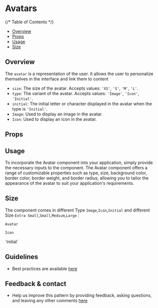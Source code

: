 
<Meta of={AvatarStories} />

# Avatars

{/* Table of Contents */}

- [Overview](#overview)
- [Props](#props)
- [Usage](#usage)
- [Size](#variants)

## Overview

The `avatar` is a representation of the user. It allows the user to personalize themselves in the interface and link them to content

- `size`: The size of the avatar. Accepts values: `'XS'`, `'S'`, `'M'`, `'L'`.
- `type`: The variant of the avatar. Accepts values: `'Image'`, `'Icon'`, `'Initial'`.
- `initial`: The initial letter or character displayed in the avatar when the type is `'Initial'`.
- `Image`: Used to display an image in the avatar. 
- `Icon`: Used to display an icon in the avatar.




<Canvas>
  <Story of={AvatarStories.Default} />
</Canvas>

## Props

<Controls />


## Usage
To incorporate the Avatar component into your application, simply provide the necessary inputs to the component. The Avatar component offers a range of customizable properties such as type, size, background color, border color, border weight, and border radius, allowing you to tailor the appearance of the avatar to suit your application's requirements.

## Size

The component comes in different Type `Image`,`Icon`,`Initial`  and different Size `Extra Small`,`Small`,`Medium`,`Large` :

`Avatar`

<Canvas>
  <Story of={AvatarStories.AvatarXS} />
  <Story of={AvatarStories.AvatarS} />
  <Story of={AvatarStories.AvatarM} />
  <Story of={AvatarStories.AvatarL} />

</Canvas>

 `Icon`

<Canvas>
  <Story of={AvatarStories.IconXS} />
  <Story of={AvatarStories.IconS} />
  <Story of={AvatarStories.IconM} />
  <Story of={AvatarStories.IconL} />
</Canvas>
`Initial`
<Canvas>
  <Story of={AvatarStories.InitialXS} />
  <Story of={AvatarStories.InitialS} />
  <Story of={AvatarStories.InitialM} />
  <Story of={AvatarStories.InitialL} />
</Canvas>


## Guidelines

- Best practices are available [here](https://zeroheight.com/9b39bb2a0/p/812a2f-avatar/b/964f27)

## Feedback & contact

- Help us improve this pattern by providing feedback, asking questions, and leaving any other comments [here](https://github.com/bouygues-construction/design-system-bycn/issues/new)

